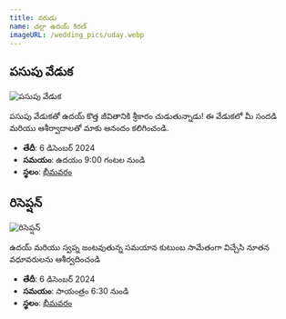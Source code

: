 ```yaml
---
title: వరుడు
name: చల్లా ఉదయ్ కిరణ్
imageURL: /wedding_pics/uday.webp
---
```


## పసుపు వేడుక

![పసుపు వేడుక](/wedding_pics/haldhi.webp)

పసుపు వేడుకతో ఉదయ్ కొత్త జీవితానికి శ్రీకారం చుడుతున్నాడు! ఈ వేడుకలో మీ సందడి మరియు ఆశీర్వాదాలతో మాకు ఆనందం కలిగించండి.

- **తేదీ**: 6 డిసెంబర్ 2024
- **సమయం**: ఉదయం 9:00 గంటల నుండి
- **స్థలం**: [భీమవరం](https://www.google.com/maps/place/16%C2%B032'55.2%22N+81%C2%B031'50.4%22E/@16.5486066,81.5302572,19.64z/data=!4m4!3m3!8m2!3d16.5486679!4d81.5306574?hl=en&entry=ttu&g_ep=EgoyMDI0MTExOS4yIKXMDSoASAFQAw%3D%3D)

## రిసెప్షన్‌

![రిసెప్షన్‌](/wedding_pics/reception.webp)

ఉదయ్ మరియు స్వప్న జంటవుతున్న సమయాన కుటుంబ సామేతంగా విచ్చేసి నూతన వధూవరులను ఆశీర్వదించండి

- **తేదీ**: 6 డిసెంబర్ 2024
- **సమయం**: సాయంత్రం 6:30 నుండి
- **స్థలం**: [భీమవరం](https://maps.app.goo.gl/yeJBRyUoHo6zgYJZA)
